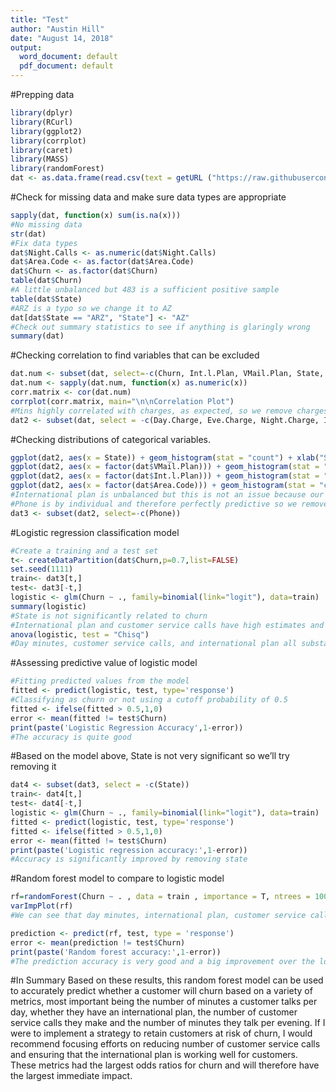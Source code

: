 ```yaml
---
title: "Test"
author: "Austin Hill"
date: "August 14, 2018"
output:
  word_document: default
  pdf_document: default
---
```

#Prepping data
```r
library(dplyr)
library(RCurl)
library(ggplot2)
library(corrplot)
library(caret)
library(MASS)
library(randomForest)
dat <- as.data.frame(read.csv(text = getURL ("https://raw.githubusercontent.com/austinwhill/numero-uno/master/churn.csv"), header = T))
```

#Check for missing data and make sure data types are appropriate
```r
sapply(dat, function(x) sum(is.na(x))) 
#No missing data
str(dat)
#Fix data types
dat$Night.Calls <- as.numeric(dat$Night.Calls)
dat$Area.Code <- as.factor(dat$Area.Code)
dat$Churn <- as.factor(dat$Churn)
table(dat$Churn) 
#A little unbalanced but 483 is a sufficient positive sample
table(dat$State) 
#ARZ is a typo so we change it to AZ
dat[dat$State == "ARZ", "State"] <- "AZ"
#Check out summary statistics to see if anything is glaringly wrong
summary(dat)
```

#Checking correlation to find variables that can be excluded
```r
dat.num <- subset(dat, select=-c(Churn, Int.l.Plan, VMail.Plan, State, Area.Code, Phone))
dat.num <- sapply(dat.num, function(x) as.numeric(x))
corr.matrix <- cor(dat.num)
corrplot(corr.matrix, main="\n\nCorrelation Plot") 
#Mins highly correlated with charges, as expected, so we remove charges
dat2 <- subset(dat, select = -c(Day.Charge, Eve.Charge, Night.Charge, Intl.Charge))

```

#Checking distributions of categorical variables.
```r
ggplot(dat2, aes(x = State)) + geom_histogram(stat = "count") + xlab("State")
ggplot(dat2, aes(x = factor(dat$VMail.Plan))) + geom_histogram(stat = "count") + xlab("Vmail")
ggplot(dat2, aes(x = factor(dat$Int.l.Plan))) + geom_histogram(stat = "count") + xlab("Int")
ggplot(dat2, aes(x = factor(dat$Area.Code))) + geom_histogram(stat = "count") + xlab("Area Code")
#International plan is unbalanced but this is not an issue because our sample is large enough 
#Phone is by individual and therefore perfectly predictive so we remove it
dat3 <- subset(dat2, select=-c(Phone))
```

#Logistic regression classification model
```r
#Create a training and a test set
t<- createDataPartition(dat$Churn,p=0.7,list=FALSE)
set.seed(1111)
train<- dat3[t,]
test<- dat3[-t,]
logistic <- glm(Churn ~ ., family=binomial(link="logit"), data=train)
summary(logistic) 
#State is not significantly related to churn
#International plan and customer service calls have high estimates and therefore a large impact on churn
anova(logistic, test = "Chisq") 
#Day minutes, customer service calls, and international plan all substantially reduce residual deviance and are important predictors

```

#Assessing predictive value of logistic model
```r
#Fitting predicted values from the model
fitted <- predict(logistic, test, type='response')
#Classifying as churn or not using a cutoff probability of 0.5
fitted <- ifelse(fitted > 0.5,1,0)
error <- mean(fitted != test$Churn)
print(paste('Logistic Regression Accuracy',1-error))
#The accuracy is quite good
```

#Based on the model above, State is not very significant so we'll try removing it
```r
dat4 <- subset(dat3, select = -c(State))
train<- dat4[t,]
test<- dat4[-t,]
logistic <- glm(Churn ~ ., family=binomial(link="logit"), data=train)
fitted <- predict(logistic, test, type='response')
fitted <- ifelse(fitted > 0.5,1,0)
error <- mean(fitted != test$Churn)
print(paste('Logistic regression accuracy:',1-error)) 
#Accuracy is significantly improved by removing state
```

#Random forest model to compare to logistic model
```r
rf=randomForest(Churn ~ . , data = train , importance = T, ntrees = 1000)
varImpPlot(rf) 
#We can see that day minutes, international plan, customer service calls, and evening minutes are most predictive of churn, this is in agreement with the logistic model

prediction <- predict(rf, test, type = 'response')
error <- mean(prediction != test$Churn)
print(paste('Random forest accuracy:',1-error))  
#The prediction accuracy is very good and a big improvement over the logistic model
```

#In Summary
Based on these results, this random forest model can be used to accurately predict whether a customer will churn based on a variety of metrics, most important being the number of minutes a customer talks per day, whether they have an international plan, the number of customer service calls they make and the number of minutes they talk per evening. If I were to implement a strategy to retain customers at risk of churn, I would recommend focusing efforts on reducing number of customer service calls and ensuring that the international plan is working well for customers. These metrics had the largest odds ratios for churn and will therefore have the largest immediate impact.
